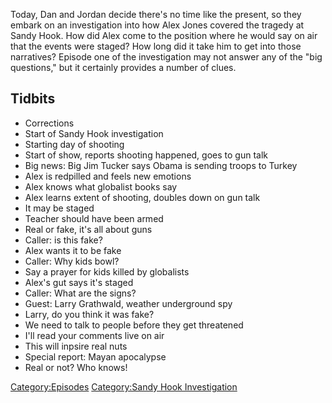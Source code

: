 {{DEFAULTSORT:
    #_EPISODE_0266:December 14, 2012
}}{{Episode
    | title           = December 14, 2012
    | caption         = Listen to this episode on [https://knowledgefight.libsyn.com/knowledge-fight-december-14-2012 Libsyn] [https://open.spotify.com/episode/3Zn3PYraEVM2xYckadnNyE Spotify], Read the [[Transcript/266: December 14, 2012|Unofficial Transcript]]
    | episodeNumber   = 266
    | length          = 02:05:45
    | airDate         = February 20, 2019
    | coverageDate    = December 14, 2012
    | episodeType     = [[:Category:Sandy Hook Investigation|Sandy Hook Investigation]]
    | appearance      = [[Big Jim Tucker]], [[Larry Grathwald]]
    | previousEpisode = [[265: September 1, 2011]]
    | nextEpisode     = [[267: December 16, 2012]]
}}

{{Stub}}

Today, Dan and Jordan decide there's no time like the present, so they embark on an investigation into how Alex Jones covered the tragedy at Sandy Hook. How did Alex come to the position where he would say on air that the events were staged? How long did it take him to get into those narratives? Episode one of the investigation may not answer any of the "big questions," but it certainly provides a number of clues.

==Tidbits==

*Corrections
*Start of Sandy Hook investigation
*Starting day of shooting
*Start of show, reports shooting happened, goes to gun talk
*Big news: Big Jim Tucker says Obama is sending troops to Turkey
*Alex is redpilled and feels new emotions
*Alex knows what globalist books say
*Alex learns extent of shooting, doubles down on gun talk
*It may be staged
*Teacher should have been armed
*Real or fake, it's all about guns
*Caller: is this fake?
*Alex wants it to be fake
*Caller: Why kids bowl?
*Say a prayer for kids killed by globalists
*Alex's gut says it's staged
*Caller: What are the signs?
*Guest: Larry Grathwald, weather underground spy
*Larry, do you think it was fake?
*We need to talk to people before they get threatened
*I'll read your comments live on air
*This will inpsire real nuts
*Special report: Mayan apocalypse
*Real or not? Who knows!

[[Category:Episodes]]
[[Category:Sandy Hook Investigation]]
